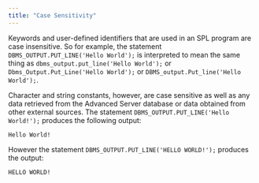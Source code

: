 ```yaml
---
title: "Case Sensitivity"
---
```


<div id="case_sensitivity" class="registered_link"></div>

Keywords and user-defined identifiers that are used in an SPL program are case insensitive. So for example, the statement `DBMS_OUTPUT.PUT_LINE('Hello World');` is interpreted to mean the same thing as `dbms_output.put_line('Hello World');` or `Dbms_Output.Put_Line('Hello World');` or `DBMS_output.Put_line('Hello World');`.

Character and string constants, however, are case sensitive as well as any data retrieved from the Advanced Server database or data obtained from other external sources. The statement `DBMS_OUTPUT.PUT_LINE('Hello World!');` produces the following output:

```text
Hello World!
```

However the statement `DBMS_OUTPUT.PUT_LINE('HELLO WORLD!');` produces the output:

```text
HELLO WORLD!
```
